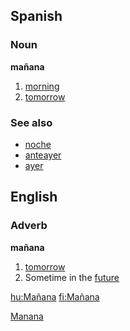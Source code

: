 == Spanish ==
=== Noun ===
'''mañana'''

# [[morning]]
# [[tomorrow]]

===See also===
*[[noche]]
*[[anteayer]]
*[[ayer]]

==English==
===Adverb===
'''mañana'''
# [[tomorrow]]
# Sometime in the [[future]]

[[Category:English words spelled with diacritics or ligatures|Manana]]

[[hu:Mañana]]
[[fi:Mañana]]